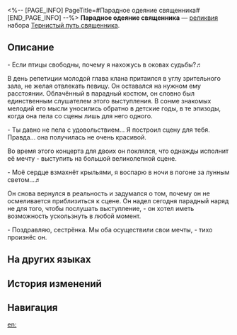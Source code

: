 <%-- [PAGE_INFO]
PageTitle=#Парадное одеяние священника#
[END_PAGE_INFO] --%>
{{Реликвия Инфобокс
|id          = 61213
|Изображение = Предмет Парадное одеяние священника.png
|Набор       = Тернистый путь священника
|Предмет     = Тело
|Упоминания  = 
}}
{{Описание|Он часто стоял перед зеркалом, дабы убедиться, что его внешний вид приличен для выхода в люди и ни одна деталь не упущена.}}
'''Парадное одеяние священника''' — [[реликвия]] набора [[Тернистый путь священника]].

==Описание==
- Если птицы свободны, почему я нахожусь в оковах судьбы?♬

В день репетиции молодой глава клана притаился в углу зрительного зала, не желая отвлекать певицу. Он оставался на нужном ему расстоянии. Облачённый в парадный костюм, он словно был единственным слушателем этого выступления. В сонме знакомых мелодий его мысли уносились обратно в детские годы, в те эпизоды, когда она пела со сцены лишь для него одного.

- Ты давно не пела с удовольствием... Я построил сцену для тебя. Правда... она получилась не очень красивой.

Во время этого концерта для двоих он поклялся, что однажды исполнит её мечту - выступить на большой великолепной сцене.

- Моё сердце взмахнёт крыльями, я воспарю в ночи в погоне за лунным светом...♬

Он снова вернулся в реальность и задумался о том, почему он не осмеливается приблизиться к сцене. Он надел сегодня парадный наряд не для того, чтобы послушать выступление, - он хотел иметь возможность ускользнуть в любой момент.

- Поздравляю, сестрёнка. Мы оба осуществили свои мечты, - тихо произнёс он.

==На других языках==
{{На других языках
|en   = Sacerdos' Ceremonial Garb
|zhs  = 司铎的圣职礼服
|zht  = 司鐸的聖職禮服
|ja   = {{Rubi|司祭|しさい}}の{{Rubi|聖職礼服|せいしょくれいふく}}
|ko   = 사제의 성직 예복
|es   = Atuendo ceremonial del sacerdote
|fr   = Tenue de cérémonie de Sacerdos
|ru   = Парадное одеяние священника
|th   = Sacerdos' Ceremonial Garb
|vi   = Bộ Lễ Phục Của Linh Mục
|de   = Zeremonielles Gewand des Priesters
|id   = Sacerdos' Ceremonial Garb
|pt   = Traje Cerimonial de Sacerdos
}}

==История изменений==
{{История изменений|3.5}}

==Навигация==
{{Набор Реликвий Навбокс|Тернистый путь священника}}

[[en:]]